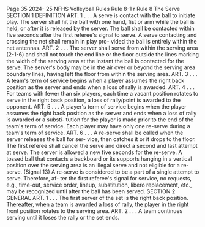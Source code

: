 Page 35 2024- 25 NFHS Volleyball Rules Rule 8-1 r Rule 8 The Serve SECTION 1 DEFINITION ART. 1 . . . A serve is contact with the ball to initiate play. The server shall hit the ball with one hand, fist or arm while the ball is held, or after it is released by the server. The ball shall be contacted within five seconds after the first referee's signal to serve. A serve contacting and crossing the net shall remain in play pro- vided the ball is entirely within the net antennas. ART. 2 . . . The server shall serve from within the serving area (2-1-6) and shall not touch the end line or the floor outside the lines marking the width of the serving area at the instant the ball is contacted for the serve. The server's body may be in the air over or beyond the serving area boundary lines, having left the floor from within the serving area. ART. 3 . . . A team's term of service begins when a player assumes the right back position as the server and ends when a loss of rally is awarded. ART. 4 . . . For teams with fewer than six players, each time a vacant position rotates to serve in the right back position, a loss of rally/point is awarded to the opponent. ART. 5 . . . A player's term of service begins when the player assumes the right back position as the server and ends when a loss of rally is awarded or a substi- tution for the player is made prior to the end of the team's term of service. Each player may have only one re-serve during a team's term of service. ART. 6 . . . A re-serve shall be called when the server releases the ball for ser- vice, then catches it or it drops to the floor. The first referee shall cancel the serve and direct a second and last attempt at serve. The server is allowed a new five seconds for the re-serve. A tossed ball that contacts a backboard or its supports hanging in a vertical position over the serving area is an illegal serve and not eligible for a re-serve. (Signal 13) A re-serve is considered to be a part of a single attempt to serve. Therefore, af- ter the first referee's signal for service, no requests, e.g., time-out, service order, lineup, substitution, libero replacement, etc., may be recognized until after the ball has been served. SECTION 2 GENERAL ART. 1 . . . The first server of the set is the right back position. Thereafter, when a team is awarded a loss of rally, the player in the right front position rotates to the serving area. ART. 2 . . . A team continues serving until it loses the rally or the set ends.